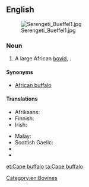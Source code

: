 ==English==
[[File:Serengeti Bueffel1.jpg|thumb]]

===Noun===
{{wikipedia|African Buffalo}}
{{en-noun|head=[[cape|Cape]] [[buffalo]]}}

# A large African [[bovid]], {{taxlink|Syncerus caffer|species|noshow=1}}.

====Synonyms====
* [[African buffalo]]

====Translations====
{{trans-top|large African bovid}}
* Afrikaans: {{t|af|buffel}}
* Finnish: {{t|fi|kafferipuhveli}}
* Irish: {{t|ga|buabhall rinne|m}}
{{trans-mid}}
* Malay: {{t|ms|kerbau Afrika}}
* Scottish Gaelic: {{t|gd|buabhall Ceap|m}}
* {{trreq|xh}}
* {{trreq|zu}}
{{trans-bottom}}

[[Category:en:Bovines]]

[[et:Cape buffalo]]
[[ta:Cape buffalo]]